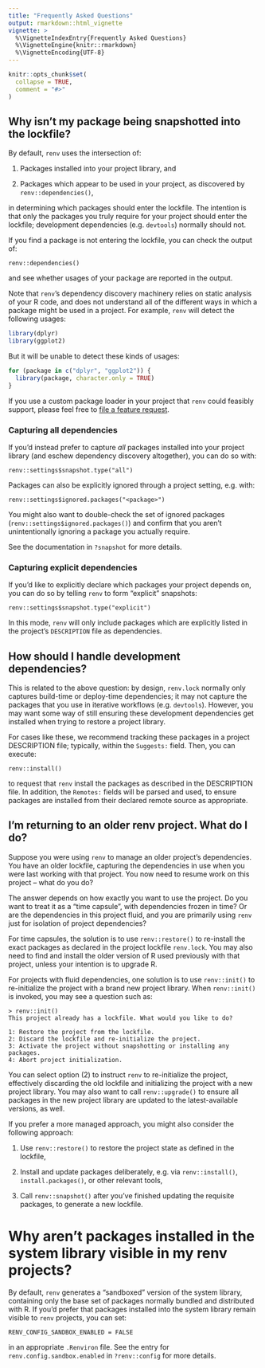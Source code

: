 ```yaml
---
title: "Frequently Asked Questions"
output: rmarkdown::html_vignette
vignette: >
  %\VignetteIndexEntry{Frequently Asked Questions}
  %\VignetteEngine{knitr::rmarkdown}
  %\VignetteEncoding{UTF-8}
---
```


```r
knitr::opts_chunk$set(
  collapse = TRUE,
  comment = "#>"
)
```


## Why isn't my package being snapshotted into the lockfile?

By default, `renv` uses the intersection of:

1. Packages installed into your project library, and

2. Packages which appear to be used in your project, as discovered by
   `renv::dependencies()`,

in determining which packages should enter the lockfile. The intention is that
only the packages you truly require for your project should enter the lockfile;
development dependencies (e.g. `devtools`) normally should not.

If you find a package is not entering the lockfile, you can check the output of:

```
renv::dependencies()
```

and see whether usages of your package are reported in the output.

Note that `renv`'s dependency discovery machinery relies on static analysis of
your R code, and does not understand all of the different ways in which a
package might be used in a project. For example, `renv` will detect the
following usages:

```r
library(dplyr)
library(ggplot2)
```

But it will be unable to detect these kinds of usages:

```r
for (package in c("dplyr", "ggplot2")) {
  library(package, character.only = TRUE)
}
```

If you use a custom package loader in your project that `renv` could feasibly
support, please feel free to [file a feature request](https://github.com/rstudio/renv/issues).


### Capturing all dependencies

If you'd instead prefer to capture _all_ packages installed into your project
library (and eschew dependency discovery altogether), you can do so with:

```
renv::settings$snapshot.type("all")
```

Packages can also be explicitly ignored through a project setting, e.g. with:

```
renv::settings$ignored.packages("<package>")
```

You might also want to double-check the set of ignored packages
(`renv::settings$ignored.packages()`) and confirm that you aren't
unintentionally ignoring a package you actually require.

See the documentation in `?snapshot` for more details.


### Capturing explicit dependencies

If you'd like to explicitly declare which packages your project depends on,
you can do so by telling `renv` to form "explicit" snapshots:

```
renv::settings$snapshot.type("explicit")
```

In this mode, `renv` will only include packages which are explicitly listed
in the project's `DESCRIPTION` file as dependencies.


## How should I handle development dependencies?

This is related to the above question: by design, `renv.lock` normally only
captures build-time or deploy-time dependencies; it may not capture the packages
that you use in iterative workflows (e.g. `devtools`). However, you may want
some way of still ensuring these development dependencies get installed when
trying to restore a project library.

For cases like these, we recommend tracking these packages in a project
DESCRIPTION file; typically, within the `Suggests:` field. Then, you can
execute:

```
renv::install()
```

to request that `renv` install the packages as described in the DESCRIPTION
file. In addition, the `Remotes:` fields will be parsed and used, to ensure
packages are installed from their declared remote source as appropriate.


## I'm returning to an older renv project. What do I do?

Suppose you were using `renv` to manage an older project's dependencies. You
have an older lockfile, capturing the dependencies in use when you were last
working with that project. You now need to resume work on this project --
what do you do?

The answer depends on how exactly you want to use the project. Do you want
to treat it as a "time capsule", with dependencies frozen in time? Or are
the dependencies in this project fluid, and you are primarily using `renv`
just for isolation of project dependencies?

For time capsules, the solution is to use `renv::restore()` to re-install the
exact packages as declared in the project lockfile `renv.lock`. You may also
need to find and install the older version of R used previously with that
project, unless your intention is to upgrade R.

For projects with fluid dependencies, one solution is to use `renv::init()`
to re-initialize the project with a brand new project library. When
`renv::init()` is invoked, you may see a question such as:

```
> renv::init()
This project already has a lockfile. What would you like to do?

1: Restore the project from the lockfile.
2: Discard the lockfile and re-initialize the project.
3: Activate the project without snapshotting or installing any packages.
4: Abort project initialization.
```

You can select option (2) to instruct `renv` to re-initialize the project,
effectively discarding the old lockfile and initializing the project with a new
project library. You may also want to call `renv::upgrade()` to ensure all
packages in the new project library are updated to the latest-available
versions, as well.

If you prefer a more managed approach, you might also consider the following
approach:

1. Use `renv::restore()` to restore the project state as defined in the
   lockfile,

2. Install and update packages deliberately, e.g. via `renv::install()`,
   `install.packages()`, or other relevant tools,

3. Call `renv::snapshot()` after you've finished updating the requisite
   packages, to generate a new lockfile.


# Why aren't packages installed in the system library visible in my renv projects?

By default, `renv` generates a "sandboxed" version of the system library,
containing only the base set of packages normally bundled and distributed with
R. If you'd prefer that packages installed into the system library remain
visible to `renv` projects, you can set:

```
RENV_CONFIG_SANDBOX_ENABLED = FALSE
```

in an appropriate `.Renviron` file. See the entry for
`renv.config.sandbox.enabled` in `?renv::config` for more details.
